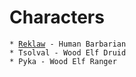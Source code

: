 = Characters =
 * [[reklaw|Reklaw]] - Human Barbarian
 * Tsolval - Wood Elf Druid
 * Pyka - Wood Elf Ranger
